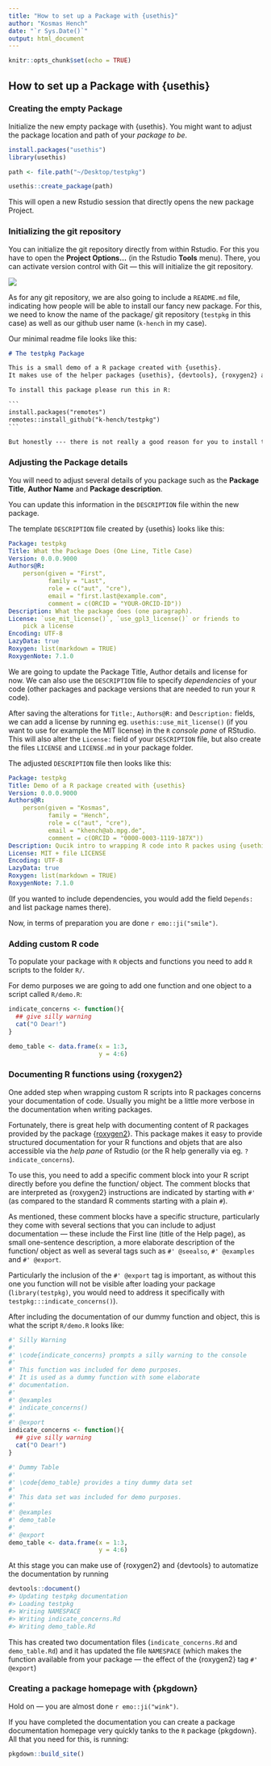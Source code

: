 ```yaml
---
title: "How to set up a Package with {usethis}"
author: "Kosmas Hench"
date: "`r Sys.Date()`"
output: html_document
---
```


```r
knitr::opts_chunk$set(echo = TRUE)
```

## How to set up a Package with {usethis}


### Creating the empty Package

Initialize the new empty package with {usethis}.
You might want to adjust the package location and path of your *package to be*.

```r
install.packages("usethis")
library(usethis)

path <- file.path("~/Desktop/testpkg")

usethis::create_package(path)
```

This will open a new Rstudio session that directly opens the new package Project.


### Initializing the git repository

You can initialize the git repository directly from within Rstudio.
For this you have to open the **Project Options...** (in the Rstudio **Tools** menu).
There, you can activate version control with Git --- this will initialize the git repository.

![](git_init_rstudio.png)

As for any git repository, we are also going to include a `README.md` file, indicating how people will be able to install our fancy new package.
For this, we need to know the name of the package/ git repository (`testpkg` in this case) as well as our github user name (`k-hench` in my case).

Our minimal readme file looks like this:

```md
# The testpkg Package

This is a small demo of a R package created with {usethis}.
It makes use of the helper packages {usethis}, {devtools}, {roxygen2} and {pkgdown} to quickly wrap R code into R packages.

To install this package please run this in R:

`​``
install.packages("remotes")
remotes::install_github("k-hench/testpkg")
`​``

But honestly --- there is not really a good reason for you to install this ^^

```

### Adjusting the Package details

You will need to adjust several details of you package such as the **Package Title**, **Author Name** and **Package description**.

You can update this information in the `DESCRIPTION` file within the new package.

The template `DESCRIPTION` file created by {usethis} looks like this:

```yaml
Package: testpkg
Title: What the Package Does (One Line, Title Case)
Version: 0.0.0.9000
Authors@R: 
    person(given = "First",
           family = "Last",
           role = c("aut", "cre"),
           email = "first.last@example.com",
           comment = c(ORCID = "YOUR-ORCID-ID"))
Description: What the package does (one paragraph).
License: `use_mit_license()`, `use_gpl3_license()` or friends to
    pick a license
Encoding: UTF-8
LazyData: true
Roxygen: list(markdown = TRUE)
RoxygenNote: 7.1.0
```

We are going to update the Package Title, Author details and license for now.
We can also use the `DESCRIPTION` file to specify *dependencies* of your code (other packages and package versions that are needed to run your `R` code).

After saving the alterations for `Title:`, `Authors@R:` and `Description:` fields, we can add a license by running eg. `usethis::use_mit_license()` (if you want to use for example the MIT license) in the `R` *console pane* of RStudio.
This will also alter the `License:` field of your `DESCRIPTION` file, but also create the files `LICENSE` and `LICENSE.md` in your package folder.

The adjusted `DESCRIPTION` file then looks like this:

```yaml
Package: testpkg
Title: Demo of a R package created with {usethis}
Version: 0.0.0.9000
Authors@R: 
    person(given = "Kosmas",
           family = "Hench",
           role = c("aut", "cre"),
           email = "khench@ab.mpg.de",
           comment = c(ORCID = "0000-0003-1119-187X"))
Description: Qucik intro to wrapping R code into R packes using {usethis} {devtools},, {roxygen2} and {pkgdown}.
License: MIT + file LICENSE
Encoding: UTF-8
LazyData: true
Roxygen: list(markdown = TRUE)
RoxygenNote: 7.1.0
```

(If you wanted to include dependencies, you would add the field `Depends:` and list package names there).

Now, in terms of preparation you are done `r emo::ji("smile")`.

### Adding custom R code

To populate your package with `R` objects and functions you need to add `R` scripts to the folder `R/`.

For demo purposes we are going to add one function and one object to a script called `R/demo.R`:

```r
indicate_concerns <- function(){
  ## give silly warning
  cat("O Dear!")
}

demo_table <- data.frame(x = 1:3,
                         y = 4:6)
```

### Documenting R functions using {roxygen2}

One added step when wrapping custom R scripts into R packages concerns your documentation of code.
Usually you might be a little more verbose in the documentation when writing packages.

Fortunately, there is great help with documenting content of R packages provided by the package {[roxygen2](https://roxygen2.r-lib.org/index.html)}.
This package makes it easy to provide structured documentation for your R functions and objets that are also accessible via the *help pane* of Rstudio (or the R help generally via eg. `?indicate_concerns`).

To use this, you need to add a specific comment block into your R script directly before you define the function/ object.
The comment blocks that are interpreted as {roxygen2} instructions are indicated by starting with `#'` (as compared to the standard R comments starting with a plain `#`).

As mentioned, these comment blocks have a specific structure, particularly they come with several sections that you can include to adjust documentation --- these include the First line (title of the Help page), as small one-sentence description, a more elaborate description of the function/ object as well as several tags such as `#' @seealso`, `#' @examples` and `#' @export`.

Particularly the inclusion of the `#' @export` tag is important, as without this one you function will not be visible after loading your package (`library(testpkg)`, you would need to address it specifically with `testpkg:::indicate_concerns()`).

After including the documentation of our dummy function and object, this is what the script `R/demo.R` looks like:

```r
#' Silly Warning
#'
#' \code{indicate_concerns} prompts a silly warning to the console
#'
#' This function was included for demo purposes.
#' It is used as a dummy function with some elaborate
#' documentation.
#'
#' @examples
#' indicate_concerns()
#'
#' @export
indicate_concerns <- function(){
  ## give silly warning
  cat("O Dear!")
}

#' Dummy Table
#'
#' \code{demo_table} provides a tiny dummy data set
#'
#' This data set was included for demo purposes.
#'
#' @examples
#' demo_table
#'
#' @export
demo_table <- data.frame(x = 1:3,
                         y = 4:6)
```

At this stage you can make use of {roxygen2} and {devtools} to automatize the documentation by running 
```r
devtools::document()
#> Updating testpkg documentation
#> Loading testpkg
#> Writing NAMESPACE
#> Writing indicate_concerns.Rd
#> Writing demo_table.Rd
```

This has created two documentation files (`indicate_concerns.Rd` and `demo_table.Rd`) and it has updated the file `NAMESPACE` (which makes the function available from your package --- the effect of the {roxygen2} tag `#' @export`)

### Creating a package homepage with {pkgdown}

Hold on --- you are almost done `r emo::ji("wink")`.

If you have completed the documentation you can create a package documentation homepage very quickly tanks to the `R` package {pkgdown}.
All that you need for this, is running:

```r
pkgdown::build_site()
```


